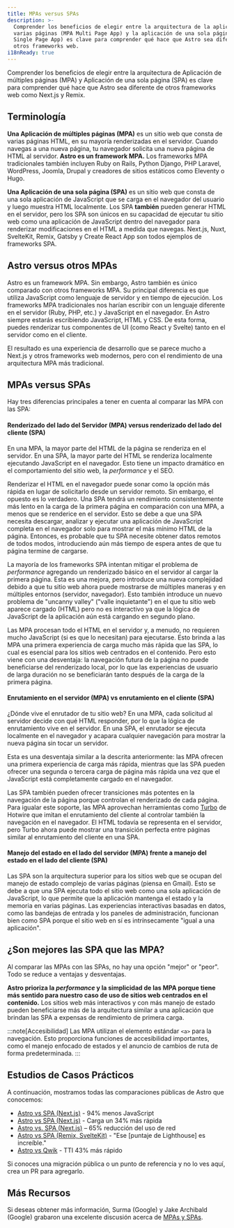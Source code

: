 ```yaml
---
title: MPAs versus SPAs
description: >-
  Comprender los beneficios de elegir entre la arquitectura de la aplicación de
  varias páginas (MPA Multi Page App) y la aplicación de una sola página (SPA
  Single Page App) es clave para comprender qué hace que Astro sea diferente de
  otros frameworks web.
i18nReady: true
---
```


Comprender los beneficios de elegir entre la arquitectura de Aplicación de múltiples páginas (MPA) y Aplicación de una sola página (SPA) es clave para comprender qué hace que Astro sea diferente de otros frameworks web como Next.js y Remix.

## Terminología

**Una Aplicación de múltiples páginas (MPA)** es un sitio web que consta de varias páginas HTML, en su mayoría renderizadas en el servidor. Cuando navegas a una nueva página, tu navegador solicita una nueva página de HTML al servidor. **Astro es un framework MPA.** Los frameworks MPA tradicionales también incluyen Ruby on Rails, Python Django, PHP Laravel, WordPress, Joomla, Drupal y creadores de sitios estáticos como Eleventy o Hugo.

**Una Aplicación de una sola página (SPA)** es un sitio web que consta de una sola aplicación de JavaScript que se carga en el navegador del usuario y luego muestra HTML localmente. Los SPA **también** pueden generar HTML en el servidor, pero los SPA son únicos en su capacidad de ejecutar tu sitio web como una aplicación de JavaScript dentro del navegador para renderizar modificaciones en el HTML a medida que navegas. Next.js, Nuxt, SvelteKit, Remix, Gatsby y Create React App son todos ejemplos de frameworks SPA.

## Astro versus otros MPAs

Astro es un framework MPA. Sin embargo, Astro también es único comparado con otros frameworks MPA. Su principal diferencia es que utiliza JavaScript como lenguaje de servidor y en tiempo de ejecución. Los frameworks MPA tradicionales nos harían escribir con un lenguaje diferente en el servidor (Ruby, PHP, etc.) y JavaScript en el navegador. En Astro siempre estarás escribiendo JavaScript, HTML y CSS. De esta forma, puedes renderizar tus componentes de UI (como React y Svelte) tanto en el servidor como en el cliente.

El resultado es una experiencia de desarrollo que se parece mucho a Next.js y otros frameworks web modernos, pero con el rendimiento de una arquitectura MPA más tradicional.

## MPAs versus SPAs

Hay tres diferencias principales a tener en cuenta al comparar las MPA con las SPA:

#### Renderizado del lado del Servidor (MPA) versus renderizado del lado del cliente (SPA)

En una MPA, la mayor parte del HTML de la página se renderiza en el servidor. En una SPA, la mayor parte del HTML se renderiza localmente ejecutando JavaScript en el navegador. Esto tiene un impacto dramático en el comportamiento del sitio web, la _performance_ y el SEO.

Renderizar el HTML en el navegador puede sonar como la opción más rápida en lugar de solicitarlo desde un servidor remoto. Sin embargo, el opuesto es lo verdadero. Una SPA tendrá un rendimiento consistentemente más lento en la carga de la primera página en comparación con una MPA, a menos que se renderice en el servidor. Esto se debe a que una SPA necesita descargar, analizar y ejecutar una aplicación de JavaScript completa en el navegador solo para mostrar el más mínimo HTML de la página. Entonces, es probable que tu SPA necesite obtener datos remotos de todos modos, introduciendo aún más tiempo de espera antes de que tu página termine de cargarse.

La mayoría de los frameworks SPA intentan mitigar el problema de _performance_ agregando un renderizado básico en el servidor al cargar la primera página. Esta es una mejora, pero introduce una nueva complejidad debido a que tu sitio web ahora puede mostrarse de múltiples maneras y en múltiples entornos (servidor, navegador). Esto también introduce un nuevo problema de "uncanny valley" ("valle inquietante") en el que tu sitio web aparece cargado (HTML) pero no es interactivo ya que la lógica de JavaScript de la aplicación aún está cargando en segundo plano.

Las MPA procesan todo el HTML en el servidor y, a menudo, no requieren mucho JavaScript (si es que lo necesitan) para ejecutarse. Esto brinda a las MPA una primera experiencia de carga mucho más rápida que las SPA, lo cual es esencial para los sitios web centrados en el contenido. Pero esto viene con una desventaja: la navegación futura de la página no puede beneficiarse del renderizado local, por lo que las experiencias de usuario de larga duración no se beneficiarán tanto después de la carga de la primera página.

#### Enrutamiento en el servidor (MPA) vs enrutamiento en el cliente (SPA)

¿Dónde vive el enrutador de tu sitio web? En una MPA, cada solicitud al servidor decide con qué HTML responder, por lo que la lógica de enrutamiento vive en el servidor. En una SPA, el enrutador se ejecuta localmente en el navegador y acapara cualquier navegación para mostrar la nueva página sin tocar un servidor.

Esta es una desventaja similar a la descrita anteriormente: las MPA ofrecen una primera experiencia de carga más rápida, mientras que las SPA pueden ofrecer una segunda o tercera carga de página más rápida una vez que el JavaScript está completamente cargado en el navegador.

Las SPA también pueden ofrecer transiciones más potentes en la navegación de la página porque controlan el renderizado de cada página. Para igualar este soporte, las MPA aprovechan herramientas como [Turbo](https://turbo.hotwired.dev/) de Hotwire que imitan el enrutamiento del cliente al controlar también la navegación en el navegador. El HTML todavía se representa en el servidor, pero Turbo ahora puede mostrar una transición perfecta entre páginas similar al enrutamiento del cliente en una SPA.

#### Manejo del estado en el lado del servidor (MPA) frente a manejo del estado en el lado del cliente (SPA)

Las SPA son la arquitectura superior para los sitios web que se ocupan del manejo de estado complejo de varias páginas (piensa en Gmail). Esto se debe a que una SPA ejecuta todo el sitio web como una sola aplicación de JavaScript, lo que permite que la aplicación mantenga el estado y la memoria en varias páginas. Las experiencias interactivas basadas en datos, como las bandejas de entrada y los paneles de administración, funcionan bien como SPA porque el sitio web en sí es intrínsecamente "igual a una aplicación".

## ¿Son mejores las SPA que las MPA?

Al comparar las MPAs con las SPAs, no hay una opción "mejor" or "peor". Todo se reduce a ventajas y desventajas.

**Astro prioriza la _performance_ y la simplicidad de las MPA porque tiene más sentido para nuestro caso de uso de sitios web centrados en el contenido.** Los sitios web más interactivos y con más manejo de estado pueden beneficiarse más de la arquitectura similar a una aplicación que brindan las SPA a expensas de rendimiento de primera carga.

:::note[Accesibilidad]
Las MPA utilizan el elemento estándar `<a>` para la navegación. Esto proporciona funciones de accesibilidad importantes, como el manejo enfocado de estados y el anuncio de cambios de ruta de forma predeterminada.
:::

## Estudios de Casos Prácticos

A continuación, mostramos todas las comparaciones públicas de Astro que conocemos:

- [Astro vs SPA (Next.js)](https://twitter.com/t3dotgg/status/1437195415439360003) - 94% menos JavaScript
- [Astro vs SPA (Next.js)](https://twitter.com/jlengstorf/status/1442707241627385860?lang=en) - Carga un 34% más rápida
- [Astro vs. SPA (Next.js)](https://vanntile.com/blog/next-to-astro) – 65% reducción del uso de red
- [Astro vs SPA (Remix, SvelteKit)](https://www.youtube.com/watch?v=2ZEMb_H-LYE&t=8163s) - "Ese [puntaje de Lighthouse] es increíble."
- [Astro vs Qwik](https://www.youtube.com/watch?v=2ZEMb_H-LYE&t=8504s) - TTI 43% más rápido


Si conoces una migración pública o un punto de referencia y no lo ves aquí, crea un PR para agregarlo.

## Más Recursos

Si deseas obtener más información, Surma (Google) y Jake Archibald (Google) grabaron una excelente discusión acerca de [MPAs y SPAs](https://www.youtube.com/watch?v=ivLhf3hq7eM).
